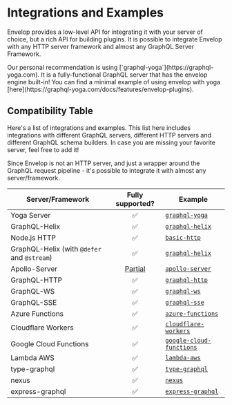 
# Integrations and Examples

Envelop provides a low-level API for integrating it with your server of choice, but a rich API for
building plugins. It is possible to integrate Envelop with any HTTP server framework and almost any
GraphQL Server Framework.

<Callout>
  Our personal recommendation is using [`graphql-yoga`](https://graphql-yoga.com). It is a
  fully-functional GraphQL server that has the envelop engine built-in! You can find a minimal
  example of using envelop with yoga [here](https://graphql-yoga.com/docs/features/envelop-plugins).
</Callout>

## Compatibility Table

Here's a list of integrations and examples. This list here includes integrations with different
GraphQL servers, different HTTP servers and different GraphQL schema builders. In case you are
missing your favorite server, feel free to add it!

<Callout>
  Since Envelop is not an HTTP server, and just a wrapper around the GraphQL request pipeline - it's
  possible to integrate it with almost any server/framework.
</Callout>

| Server/Framework                            |                              Fully supported?                              | Example                                                                                                 |
| ------------------------------------------- | :------------------------------------------------------------------------: | ------------------------------------------------------------------------------------------------------- |
| Yoga Server                                 |                                     ✅                                     | [`graphql-yoga`](https://github.com/dotansimha/graphql-yoga/tree/master/examples)                       |
| GraphQL-Helix                               |                                     ✅                                     | [`graphql-helix`](https://github.com/n1ru4l/envelop/tree/main/examples/graphql-helix)                   |
| Node.js HTTP                                |                                     ✅                                     | [`basic-http`](https://github.com/n1ru4l/envelop/tree/main/examples/simple-http)                        |
| GraphQL-Helix (with `@defer` and `@stream`) |                                     ✅                                     | [`graphql-helix`](https://github.com/n1ru4l/envelop/tree/main/examples/graphql-helix-defer-stream)      |
| Apollo-Server                               | [Partial](https://github.com/apollographql/apollo-server/discussions/5541) | [`apollo-server`](https://github.com/n1ru4l/envelop/tree/main/examples/apollo-server)                   |
| GraphQL-HTTP                                |                                     ✅                                     | [`graphql-http`](https://github.com/n1ru4l/envelop/tree/main/examples/graphql-http)                     |
| GraphQL-WS                                  |                                     ✅                                     | [`graphql-ws`](https://github.com/n1ru4l/envelop/tree/main/examples/graphql-ws)                         |
| GraphQL-SSE                                 |                                     ✅                                     | [`graphql-sse`](https://github.com/n1ru4l/envelop/tree/main/examples/graphql-sse)                       |
| Azure Functions                             |                                     ✅                                     | [`azure-functions`](https://github.com/n1ru4l/envelop/tree/main/examples/azure-functions)               |
| Cloudflare Workers                          |                                     ✅                                     | [`cloudflare-workers`](https://github.com/n1ru4l/envelop/tree/main/examples/cloudflare-workers)         |
| Google Cloud Functions                      |                                     ✅                                     | [`google-cloud-functions`](https://github.com/n1ru4l/envelop/tree/main/examples/google-cloud-functions) |
| Lambda AWS                                  |                                     ✅                                     | [`lambda-aws`](https://github.com/n1ru4l/envelop/tree/main/examples/lambda-aws)                         |
| type-graphql                                |                                     ✅                                     | [`type-graphql`](https://github.com/n1ru4l/envelop/tree/main/examples/typegraphql)                      |
| nexus                                       |                                     ✅                                     | [`nexus`](https://github.com/n1ru4l/envelop/tree/main/examples/nexus)                                   |
| express-graphql                             |                                     ✅                                     | [`express-graphql`](https://github.com/n1ru4l/envelop/tree/main/examples/express-graphql)               |
